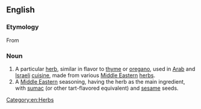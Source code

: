 ==English==
{{wikipedia}}

===Etymology===
From {{etyl|ar|en}} {{term|زعتر|زَعْتَر‎‎|tr=za3tar|lang=ar}}
===Noun===
{{en-noun|-}}
#A particular [[herb]], similar in flavor to [[thyme]] or [[oregano]], used in [[Arab]] and [[Israeli]] [[cuisine]], made from various [[Middle Eastern]] [[herb]]s.
#A [[Middle Eastern]] seasoning, having the herb as the main ingredient, with [[sumac]] (or other tart-flavored equivalent) and [[sesame]] seeds.

[[Category:en:Herbs]]
